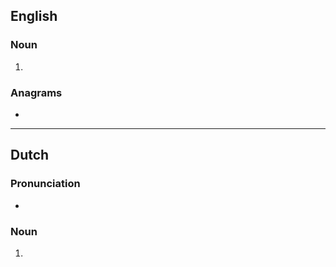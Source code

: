 ==English==

===Noun===
{{head|en|noun plural form}}

# {{plural of|lipstick|lang=en}}

===Anagrams===
* {{anagrams|en|a=ciiklpsst|lickspits|picklists|slipstick}}

----

==Dutch==

===Pronunciation===
* {{audio|Nl-lipsticks.ogg|Audio|lang=nl}}

===Noun===
{{head|nl|noun plural form}}

# {{nl-noun form of|pl|lipstick}}